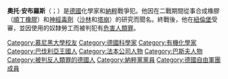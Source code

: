 {{Unreferenced|time=2021-04-03T01:40:11+00:00}}
{{Infobox scientist
| name = 奧托·安布羅斯
| native_name = Otto Ambros
| image = Otto Ambros.jpg
| image_size = 180px
| alt = Otto Ambros
| caption = 在[[紐倫堡審判|紐倫堡審判]]中由美軍拍攝
| birth_date = 1901年5月19日
| birth_place = [[魏登|上普法茲地區魏登]]
| death_date = {{Death date and age|df=y|1990|7|23|1901|5|19}}
| death_place = [[曼海姆|曼海姆]]
| residence =
| citizenship =
| nationality = 德國
| fields = 合成橡膠、有機磷酸鹽殺蟲劑和神經毒劑
| workplaces = [[法本公司|法本]]、[[巴斯夫|巴斯夫]]
| alma_mater = [[慕尼黑大學|慕尼黑大學]]
| doctoral_advisor =
| academic_advisors =
| known_for = 發現[[沙林|沙林]]
| influences =
| influenced =
| awards =
| footnote =
}}
'''奧托·安布羅斯'''（{{lang-de|Otto Ambros}}；{{bd|1901年|5月19日|1990年|7月23日}}）是[[德國|德國]]化學家和[[納粹德國|納粹]]戰爭犯。他因在二戰期間從事合成橡膠（[[順丁橡膠|順丁橡膠]]）和[[神經性毒劑|神經毒劑]]（[[沙林|沙林]]和[[塔崩|塔崩]]）的研究而聞名。終戰後，他在[[紐倫堡|紐倫堡]]受審，並因使用{{le|莫諾維茨集中營|Monowitz concentration camp}}的奴隸勞工而被判犯有[[危害人類罪|危害人類罪]]。

{{Bio-stub}}
{{Authority control}}
{{DEFAULTSORT: Ambros, Otto}}

[[Category:慕尼黑大學校友|Category:慕尼黑大學校友]]
[[Category:德國科學家|Category:德國科學家]]
[[Category:有機化學家|Category:有機化學家]]
[[Category:巴伐利亞王國人|Category:巴伐利亞王國人]]
[[Category:法本公司人物|Category:法本公司人物]]
[[Category:巴斯夫人物|Category:巴斯夫人物]]
[[Category:被判反人類罪的德國人|Category:被判反人類罪的德國人]]
[[Category:納粹黨黨員|Category:納粹黨黨員]]
[[Category:德國自由軍團成員|Category:德國自由軍團成員]]